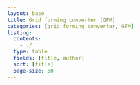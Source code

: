 ```yaml
---
layout: base
title: Grid forming converter (GFM)
categories: [grid forming converter, GFM]
listing:
  contents: 
    - ./
  type: table
  fields: [title, author]
  sort: [title]
  page-size: 50
---
```

